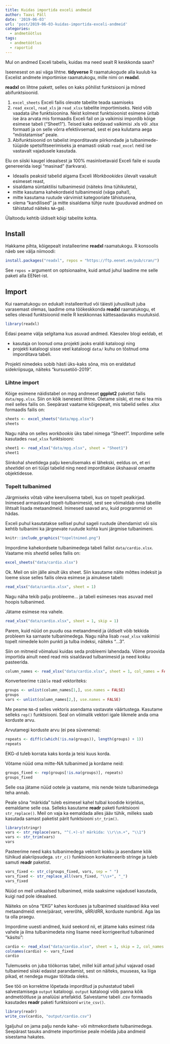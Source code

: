 ```yaml
---
title: Kuidas importida exceli andmeid
author: Taavi Päll
date: '2019-06-03'
url: 'post/2019-06-03-kuidas-importida-exceli-andmeid'
categories:
  - andmetöötlus
tags:
  - andmetöötlus
  - raportid
---
```


Mul on andmed Exceli tabelis, kuidas ma need sealt R keskkonda saan? 

Iseenesest on asi väga lihtne. **tidyverse** R raamatukogude alla kuulub ka Excelist andmete importimise raamatukogu, mille nimi on **readxl**.

**readxl** on lihtne pakett, selles on kaks põhilist funktsiooni ja mõned abifunktsioonid.

1. `excel_sheets` Exceli failis olevate tabelite teada saamiseks
2. `read_excel`, `read_xls` ja `read_xlsx` tabelite importimiseks. Neid võib vaadata ühe funktsioonina. Neist kolmest funktsioonist esimene üritab ise ära arvata mis formaadis Exceli fail on ja vaikimisi impordib kõige esimese tabeli ("Sheet1"). Teised kaks eeldavad vaikimisi .xls või .xlsx formaati ja on selle võrra efektiivsemad, sest ei pea kulutama aega "mõistatamise" peale.
3. Abifunktsioonid on tabelist imporditavate piirkondade ja tulbanimede-tüüpide spetsifitseerimiseks ja enamasti oskab `read_excel` neid ise vastavalt vajadusele kasutada. 

Elu on siiski kaugel ideaalsest ja 100% masinloetavaid Exceli faile ei suuda genereerida isegi "masinad" (tarkvara). 

- Ideaalis peaksid tabelid algama Exceli *Workbookides* ülevalt vasakult esimeset reast, 
- sisaldama süntaktilisi tulbanimesid (näiteks ilma tühikuteta), 
- mitte kasutama kahekordseid tulbanimesid (väga paha!),
- mitte kasutama ruutude värvimist kategooriate tähistusena, 
- olema "kandilised" ja mitte sisaldama tühje ruute (puuduvad andmed on tähistatud näiteks `NA`-ga).

Ülaltoodu kehtib üldiselt kõigi tabelite kohta.

## Install

Hakkame pihta, kõigepealt installeerime **readxl** raamatukogu. R konsoolis näeb see välja niimoodi:

```r
install.packages("readxl", repos = "https://ftp.eenet.ee/pub/cran/")
```

See `repos =` argument on optsionaalne, kuid antud juhul laadime me selle paketi alla EENet-ist.

## Import

Kui raamatukogu on edukalt installeeritud või täiesti juhuslikult juba varasemast olemas, laadime oma töökeskkonda **readxl** raamatukogu, et selles olevad funktsioonid meile R keskkonnas kättesaadavaks muutuksid. 

```r
library(readxl)
```

Edasi peame välja selgitama kus asuvad andmed. Käesolev blogi eeldab, et 

- kasutaja on loonud oma projekti jaoks eraldi kataloogi ning 
- projekti kataloogi sisse veel kataloogi `data/` kuhu on tõstnud oma imporditava tabeli.

Projekti nimedeks sobib hästi üks-kaks sõna, mis on eraldatud sidekriipsuga, näiteks "kursusetöö-2019".

### Lihtne import

Kõige esimene näidistabel on mpg andmeset **ggplot2** paketist failis `data/mpg.xlsx`. Siin on kõik isenesest lihtne. Oletame siiski, et me ei tea mis meil selles failis on. Seepärast vaatame kõigepealt, mis tabelid selles .xlsx formaadis failis on:

```r
sheets <- excel_sheets("data/mpg.xlsx")
sheets
```

Nagu näha on selles *workbookis* üks tabel nimega "Sheet1". Impordime selle kasutades `read_xlsx` funktsiooni:

```r
sheet1 <- read_xlsx("data/mpg.xlsx", sheet = "Sheet1")
sheet1
```

Siinkohal *sheet*idega palju keerulisemaks ei lähekski, eeldus on, et eri *sheet*idel on eri tüüpi tabelid ning need imporditakse ükshaaval omaette objektidesse. 

### Topelt tulbanimed

Järgmiseks võtab vähe keerulisema tabeli, kus on topelt pealkirjad. Inimesed armastavad topelt-tulbanimesid, sest see võimaldab oma tabelile lihtsalt lisada metaandmeid. 
Inimesed saavad aru, kuid programmid on hädas. 


Exceli puhul kasutatakse sellisel puhul sageli ruutude ühendamist või siis kehtib tulbanimi ka järgnevate ruutude kohta kuni järgmise tulbanimeni.


```r
knitr::include_graphics("topeltnimed.png")
```

Impordime kahekordsete tulbanimedega tabeli failist `data/cardio.xlsx`. Vaatame mis *sheet*id selles failis on: 
```r
excel_sheets("data/cardio.xlsx")
```

Ok. Meil on siin jälle ainult üks sheet. Siin kasutame näite mõttes indeksit ja loeme sisse selles failis oleva esimese ja ainukese tabeli:  

```r
read_xlsx("data/cardio.xlsx", sheet = 1)
```

Nagu näha tekib palju probleeme... ja tabeli esimeses reas asuvad meil hoopis tulbanimed.


Jätame esimese rea vahele.
```r
read_xlsx("data/cardio.xlsx", sheet = 1, skip = 1)
```

Parem, kuid nüüd on puudu osa metaandmeid ja üldiselt võib tekkida probleem ka sarnaste tulbanimedega. Nagu näha lisab `read_xlsx` vaikimisi topelt nimedele kolm punkti ja tulba indeksi, näiteks "...3".

Siin on mitmeid võimalusi kuidas seda probleemi lahendada. Võime proovida importida ainult need read mis sisaldavad tulbanimesid ja need kokku pasteerida.
```r
column_names <- read_xlsx("data/cardio.xlsx", sheet = 1, col_names = FALSE, n_max = 2)
```

Konverteerime `tibble` read vektoriteks:
```r
groups <- unlist(column_names[1,], use.names = FALSE)
groups
vars <- unlist(column_names[2,], use.names = FALSE)
```


Me peame `NA`-d selles vektoris asendama vastavate väärtustega. Kasutame selleks `rep()` funktsiooni. Seal on võimalik vektori igale liikmele anda oma korduste arvu. 

Arvutamegi korduste arvu (ei pea süvenema):
```r
repeats <- diff(c(which(!is.na(groups)), length(groups) + 1))
repeats
```

EKG-d tuleb korrata kaks korda ja teisi kuus korda.


Võtame nüüd oma mitte-NA tulbanimed ja kordame neid:

```r
groups_fixed <- rep(groups[!is.na(groups)], repeats)
groups_fixed
```

Selle osa jätame nüüd ootele ja vaatame, mis nende teiste tulbanimedega teha annab.


Peale sõna "märkida" tuleb esimesel kahel tulbal koodide kirjeldus, eemaldame selle osa. Selleks kasutame **readr** paketi funktsiooni `str_replace()`. Meil on vaja ka eemaldada alles jääv tühik, milleks saab kasutada samast paketist pärit funktsiooni `str_trim()`.

```r
library(stringr)
vars <- str_replace(vars, "^(.+)-s? märkida: \\r\\n.+", "\\1")
vars <- str_trim(vars)
vars
```

Pasteerime need kaks tulbanimedega vektorit kokku ja asendame kõik tühikud alakriipsudega. `str_c()` funktsioon konkateneerib stringe ja tuleb samuti **readr** paketist.

```r
vars_fixed <- str_c(groups_fixed, vars, sep = " ")
vars_fixed <- str_replace_all(vars_fixed, "\\s+", "_")
vars_fixed
```

Nüüd on meil unikaalsed tulbanimed, mida saaksime vajadusel kasutada, kuigi nad pole ideaalsed. 

Näiteks on sõna "EKG" kahes korduses ja tulbanimed sisaldavad ikka veel metaandmeid: enne/pärast, vererõhk, sRR/dRR, korduste numbrid. Aga las ta olla praegu.


Impordime uuesti andmed, kuid seekord nii, et jätame kaks esimest rida vahele ja ilma tulbanimedeta ning lisame need korrigeeritud tulbanimed "käsitsi":
```r
cardio <- read_xlsx("data/cardio.xlsx", sheet = 1, skip = 2, col_names = FALSE)
colnames(cardio) <- vars_fixed
cardio
```

Tulemuseks on juba töökorras tabel, millel küll antud juhul vajavad osad tulbanimed siiski edasist parandamist, sest on näiteks, muuseas, ka liiga pikad, et nendega mugav töötada oleks.

See töö on korrektne lõpetada imporditud ja puhastatud tabeli salvestamisega `output` kataloogi. `output` kataloogi võib panna kõik andmetöötluse ja analüüsi artefaktid. Salvestame tabeli .csv formaadis kasutades **readr** paketi funktsiooni `write_csv()`.

```r
library(readr)
write_csv(cardio, "output/cardio.csv")
```

Igaljuhul on jama palju nende kahe- või mitmekordsete tulbanimedega. Seepärast tasuks andmete importimise peale mõelda juba andmeid sisestama hakates.
